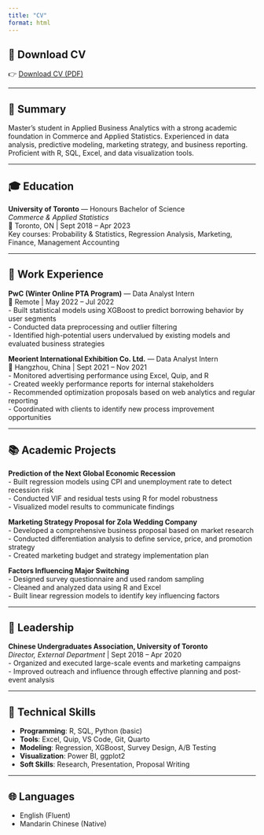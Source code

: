 ```yaml
---
title: "CV"
format: html
---
```


## 📄 Download CV

👉 [Download CV (PDF)](files/Jml-CV.pdf)

---

## 🧠 Summary

Master’s student in Applied Business Analytics with a strong academic foundation in Commerce and Applied Statistics. Experienced in data analysis, predictive modeling, marketing strategy, and business reporting. Proficient with R, SQL, Excel, and data visualization tools.

---

## 🎓 Education

**University of Toronto** — Honours Bachelor of Science  
*Commerce & Applied Statistics*  
📍 Toronto, ON | Sept 2018 – Apr 2023  
Key courses: Probability & Statistics, Regression Analysis, Marketing, Finance, Management Accounting

---

## 💼 Work Experience

**PwC (Winter Online PTA Program)** — Data Analyst Intern  
📍 Remote | May 2022 – Jul 2022  
- Built statistical models using XGBoost to predict borrowing behavior by user segments  
- Conducted data preprocessing and outlier filtering  
- Identified high-potential users undervalued by existing models and evaluated business strategies

**Meorient International Exhibition Co. Ltd.** — Data Analyst Intern  
📍 Hangzhou, China | Sept 2021 – Nov 2021  
- Monitored advertising performance using Excel, Quip, and R  
- Created weekly performance reports for internal stakeholders  
- Recommended optimization proposals based on web analytics and regular reporting  
- Coordinated with clients to identify new process improvement opportunities

---

## 📚 Academic Projects

**Prediction of the Next Global Economic Recession**  
- Built regression models using CPI and unemployment rate to detect recession risk  
- Conducted VIF and residual tests using R for model robustness  
- Visualized model results to communicate findings

**Marketing Strategy Proposal for Zola Wedding Company**  
- Developed a comprehensive business proposal based on market research  
- Conducted differentiation analysis to define service, price, and promotion strategy  
- Created marketing budget and strategy implementation plan

**Factors Influencing Major Switching**  
- Designed survey questionnaire and used random sampling  
- Cleaned and analyzed data using R and Excel  
- Built linear regression models to identify key influencing factors

---

## 💼 Leadership

**Chinese Undergraduates Association, University of Toronto**  
*Director, External Department* | Sept 2018 – Apr 2020  
- Organized and executed large-scale events and marketing campaigns  
- Improved outreach and influence through effective planning and post-event analysis

---

## 🧰 Technical Skills

- **Programming**: R, SQL, Python (basic)
- **Tools**: Excel, Quip, VS Code, Git, Quarto
- **Modeling**: Regression, XGBoost, Survey Design, A/B Testing
- **Visualization**: Power BI, ggplot2
- **Soft Skills**: Research, Presentation, Proposal Writing

---

## 🌐 Languages

- English (Fluent)  
- Mandarin Chinese (Native)
